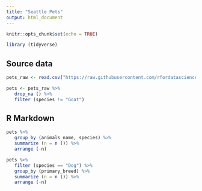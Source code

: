 ```yaml
---
title: "Seattle Pets"
output: html_document
---
```


```r
knitr::opts_chunk$set(echo = TRUE)

library (tidyverse)

```

## Source data
```r
pets_raw <- read.csv("https://raw.githubusercontent.com/rfordatascience/tidytuesday/master/data/2019/2019-03-26/seattle_pets.csv")

pets <- pets_raw %>%
   drop_na () %>%
   filter (species != "Goat")
```

## R Markdown


```r
   
pets %>%
   group_by (animals_name, species) %>%
   summarize (n = n ()) %>%
   arrange (-n) 

```

```r

pets %>%
   filter (species == "Dog") %>%
   group_by (primary_breed) %>%
   summarize (n = n ()) %>%
   arrange (-n)
```
